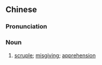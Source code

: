 {{also|顾忌}}
==Chinese==
{{zh-forms|s=顾忌}}

===Pronunciation===
{{zh-pron
|m=gùjì
|c=gu3 gei6
|cat=n
}}

===Noun===
{{zh-noun}}

# [[scruple]]; [[misgiving]]; [[apprehension]]